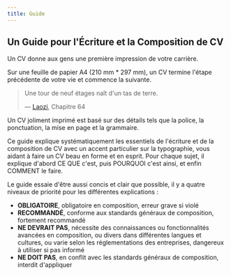 ```yaml
---
title: Guide
---
```


## Un Guide pour l'Écriture et la Composition de CV

Un CV donne aux gens une première impression de votre carrière.

Sur une feuille de papier A4 (210 mm \* 297 mm), un CV termine l'étape précédente de
votre vie et commence la suivante.

> Une tour de neuf étages naît d'un tas de terre.
>
> — [Laozi](https://en.wikipedia.org/wiki/Laozi), Chapitre 64

Un CV joliment imprimé est basé sur des détails tels que la police, la ponctuation, la mise en page
et la grammaire.

Ce guide explique systématiquement les essentiels de l'écriture et de la composition de CV
avec un accent particulier sur la typographie, vous aidant à faire un CV
beau en forme et en esprit. Pour chaque sujet, il explique d'abord CE QUE c'est, puis
POURQUOI c'est ainsi, et enfin COMMENT le faire.

Le guide essaie d'être aussi concis et clair que possible, il y a quatre niveaux de priorité
pour les différentes explications :

- **OBLIGATOIRE**, obligatoire en composition, erreur grave si violé
- **RECOMMANDÉ**, conforme aux standards généraux de composition, fortement recommandé
- **NE DEVRAIT PAS**, nécessite des connaissances ou fonctionnalités avancées en composition, ou divers
  dans différentes langues et cultures, ou varie selon les réglementations des entreprises,
  dangereux à utiliser si pas informé
- **NE DOIT PAS**, en conflit avec les standards généraux de composition, interdit d'appliquer

